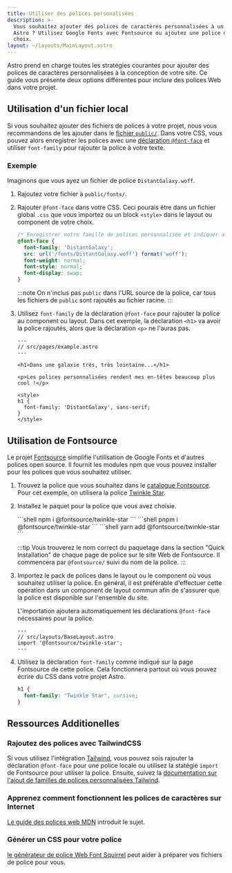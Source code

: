 ```yaml
---
title: Utiliser des polices personalisées
description: >-
  Vous souhaitez ajouter des polices de caractères personnalisées à un site
  Astro ? Utilisez Google Fonts avec Fontsource ou ajoutez une police de votre
  choix.
layout: ~/layouts/MainLayout.astro
---
```




Astro prend en charge toutes les stratégies courantes pour ajouter des polices de caractères personnalisées à la conception de votre site. Ce guide vous présente deux options différentes pour inclure des polices Web dans votre projet.

## Utilisation d'un fichier local

Si vous souhaitez ajouter des fichiers de polices à votre projet, nous vous recommandons de les ajouter dans le [fichier `public/`](/fr/core-concepts/project-structure/#public). Dans votre CSS, vous pouvez alors enregistrer les polices avec une [déclaration `@font-face`](https://developer.mozilla.org/en-US/docs/Web/CSS/@font-face) et utiliser `font-family` pour rajouter la police à votre texte.

### Exemple

Imaginons que vous ayez un fichier de police `DistantGalaxy.woff`.

1. Rajoutez votre fichier à `public/fonts/`.

2. Rajouter `@font-face` dans votre CSS. Ceci pourais être dans un fichier global `.css` que vous importez ou un block `<style>` dans le layout ou component de votre choix.

    ```css
    /* Enregistrer notre famille de polices personnalisée et indiquer au navigateur où la trouver. */
    @font-face {
      font-family: 'DistantGalaxy';
      src: url('/fonts/DistantGalaxy.woff') format('woff');
      font-weight: normal;
      font-style: normal;
      font-display: swap;
    }
    ```

    :::note
    On n'inclus pas `public` dans l'URL source de la police, car tous les fichiers de `public` sont rajoutés au fichier racine.
    :::

3. Utilisez `font-family` de la déclaration `@font-face` pour rajouter la police au component ou layout. Dans cet exemple, la déclaration `<h1>` va avoir la police rajoutés, alors que la déclaration `<p>` ne l'auras pas.

    ```astro {10-12}
    ---
    // src/pages/example.astro
    ---

    <h1>Dans une galaxie très, très lointaine...</h1>

    <p>Les polices personnalisées rendent mes en-têtes beaucoup plus cool !</p>

    <style>
    h1 {
      font-family: 'DistantGalaxy', sans-serif;
    }
    </style>
    ```

## Utilisation de Fontsource

Le projet [Fontsource](https://fontsource.org/) simplifie l'utilisation de Google Fonts et d'autres polices open source. Il fournit les modules npm que vous pouvez installer pour les polices que vous souhaitez utiliser.

1. Trouvez la police que vous souhaitez dans le [catalogue Fontsource](https://fontsource.org/fonts). Pour cet exemple, on utilisera la police [Twinkle Star](https://fontsource.org/fonts/twinkle-star).

2. Installez le paquet pour la police que vous avez choisie.

    <PackageManagerTabs>
      <Fragment slot="npm">
      ```shell
      npm i @fontsource/twinkle-star
      ```
      </Fragment>
      <Fragment slot="pnpm">
      ```shell
      pnpm i @fontsource/twinkle-star
      ```
      </Fragment>
      <Fragment slot="yarn">
      ```shell
      yarn add @fontsource/twinkle-star
      ```
      </Fragment>
    </PackageManagerTabs>

    :::tip
    Vous trouverez le nom correct du paquetage dans la section "Quick Installation" de chaque page de police sur le site Web de Fontsource. Il commencera par `@fontsource/` suivi du nom de la police.
    :::

3. Importez le pack de polices dans le layout ou le component où vous souhaitez utiliser la police. En général, il est préférable d'effectuer cette opération dans un component de layout commun afin de s'assurer que la police est disponible sur l'ensemble du site.

    L'importation ajoutera automatiquement les déclarations `@font-face` nécessaires pour la police.

    ```astro
    ---
    // src/layouts/BaseLayout.astro
    import '@fontsource/twinkle-star';
    ---
    ```

4. Utilisez la déclaration `font-family` comme indiqué sur la page Fontsource de cette police. Cela fonctionnera partout où vous pouvez écrire du CSS dans votre projet Astro.

    ```css
    h1 {
      font-family: "Twinkle Star", cursive;
    }
    ```

## Ressources Additionelles

### Rajoutez des polices avec TailwindCSS

Si vous utilisez l'intégration [Tailwind](/fr/guides/integrations-guide/tailwind/), vous pouvez sois rajouter la déclaration `@font-face` pour une police locale ou utilisez la statégie `import` de Fontsource pour utiliser la police. Ensuite, suivez la [documentation sur l'ajout de familles de polices personnalisées Tailwind](https://tailwindcss.com/docs/font-family#using-custom-values).

### Apprenez comment fonctionnent les polices de caractères sur Internet

[Le guide des polices web MDN](https://developer.mozilla.org/en-US/docs/Learn/CSS/Styling_text/Web_fonts) introduit le sujet.

### Générer un CSS pour votre police

[le générateur de police Web Font Squirrel](https://www.fontsquirrel.com/tools/webfont-generator) peut aider à préparer vos fichiers de police pour vous.
